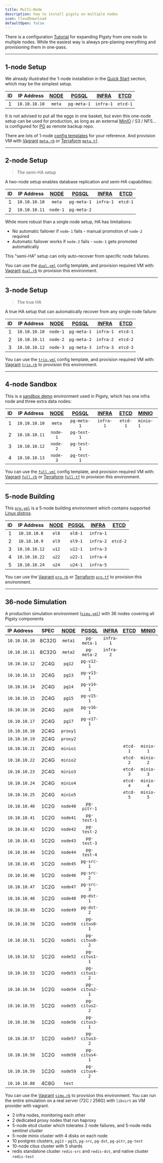 ```yaml
---
title: Multi-Node
description: how to install pigsty on multiple nodes
icon: CloudDownload
defaultOpen: false
---
```



There is a configuration [Tutorial](/config/tutorial) for expanding Pigsty from one node to multiple nodes.
While the easiest way is always pre-planing everything and provisioning them in one-pass.


--------

## 1-node Setup

We already illustrated the 1-node installation in the [Quick Start](/install/start) section, which may be the simplest setup.

| ID |  IP Address   | [NODE](/node) | [PGSQL](/pgsql) | [INFRA](/infra) | [**ETCD**](/etcd) |
|:--:|:-------------:|:-------------:|:---------------:|:---------------:|:-----------------:|
| 1  | `10.10.10.10` |    `meta`     |   `pg-meta-1`   |    `infra-1`    |     `etcd-1`      |

It is not advised to put all the eggs in one basket, but even this one-node setup can be used for production,
as long as an external [MinIO](/minio) / S3 / NFS... is configured for [PG](/pgsql/backup) as remote backup repo.

There are lots of 1-node [config templates](/config/template) for your reference.
And provision VM with [Vagrant](/zh/prepare/vagrant) [`meta.rb`](https://github.com/pgsty/pigsty/blob/main/vagrant/spec/meta.rb)
or [Terraform](/zh/prepare/terraform) [`meta.tf`](https://github.com/pgsty/pigsty/blob/main/terraform/spec/aliyun-meta.tf).


---------

## 2-node Setup

> The semi-HA setup

A two-node setup enables database replication and semi-HA capabilities:

| ID |  IP Address   | [NODE](/node) | [PGSQL](/pgsql) | [INFRA](/infra) | [**ETCD**](/etcd) |
|:--:|:-------------:|:-------------:|:---------------:|:---------------:|:-----------------:|
| 1  | `10.10.10.10` |    `meta`     |   `pg-meta-1`   |    `infra-1`    |     `etcd-1`      |
| 2  | `10.10.10.11` |   `node-1`    |   `pg-meta-2`   |                 |                   |

While more robust than a single node setup, HA has limitations:

- No automatic failover if `node-1` fails - manual promotion of `node-2` required
- Automatic failover works if `node-2` fails - `node-1` gets promoted automatically

This "semi-HA" setup can only auto-recover from specific node failures.


You can use the [`dual.yml`](https://github.com/pgsty/pigsty/blob/main/conf/ha/dual.yml) config template, and provision required VM with:
[Vagrant](/prepare/vagrant) [`dual.rb`](https://github.com/pgsty/pigsty/blob/main/vagrant/spec/dual.rb) to provision this environment.




---------

## 3-node Setup

> The true HA

A true HA setup that can automatically recover from any single node failure:

| ID |  IP Address   | [NODE](/node) | [PGSQL](/pgsql) | [INFRA](/infra) | [**ETCD**](/etcd) |
|:--:|:-------------:|:-------------:|:---------------:|:---------------:|:-----------------:|
| 1  | `10.10.10.10` |   `node-1`    |   `pg-meta-1`   |    `infra-1`    |     `etcd-1`      |
| 2  | `10.10.10.11` |   `node-2`    |   `pg-meta-2`   |    `infra-2`    |     `etcd-2`      |
| 3  | `10.10.10.12` |   `node-3`    |   `pg-meta-3`   |    `infra-3`    |     `etcd-3`      |


You can use the [`trio.yml`](https://github.com/pgsty/pigsty/blob/main/conf/trio.yml) config template, and provision required VM with:
[Vagrant](/prepare/vagrant) [`trio.rb`](https://github.com/pgsty/pigsty/blob/main/vagrant/spec/trio.rb) to provision this environment.



---------

## 4-node Sandbox

This is a [sandbox demo](/prepare/sandbox) environment used in Pigsty, which has one infra node and three extra data nodes:

| ID |  IP Address   | [NODE](/node) | [PGSQL](/pgsql) | [INFRA](/infra) | [**ETCD**](/etcd) | [**MINIO**](/minio) |
|:--:|:-------------:|:-------------:|:---------------:|:---------------:|:-----------------:|:--------------------|
| 1  | `10.10.10.10` |    `meta`     |   `pg-meta-1`   |    `infra-1`    |     `etcd-1`      | `minio-1`           |
| 2  | `10.10.10.11` |   `node-1`    |   `pg-test-1`   |                 |                   |                     |
| 3  | `10.10.10.12` |   `node-2`    |   `pg-test-1`   |                 |                   |                     |
| 4  | `10.10.10.13` |   `node-3`    |   `pg-test-1`   |                 |                   |                     |

You can use the [`full.yml`](https://github.com/pgsty/pigsty/blob/main/conf/full.yml) config template, and provision required VM with:
[Vagrant](/prepare/vagrant) [`full.rb`](https://github.com/pgsty/pigsty/blob/main/vagrant/spec/full.rb) or [Terraform](/prepare/terraform) [`full.tf`](https://github.com/pgsty/pigsty/blob/main/terraform/spec/aliyun-full.tf) to provision this environment.


---------

## 5-node Building

This [`pro.yml`](https://github.com/pgsty/pigsty/blob/main/conf/build/pro.yml) is a 5-node building environment which contains supported [Linux distros](/prepare/linux).

| ID |  IP Address   | [NODE](/node) | [PGSQL](/pgsql) | [INFRA](/infra) | [**ETCD**](/etcd) |
|:--:|:-------------:|:-------------:|:---------------:|:---------------:|:-----------------:|
| 1  | `10.10.10.8`  |     `el8`     |     `el8-1`     |    `infra-1`    |                   |
| 2  | `10.10.10.9`  |     `el9`     |     `el9-1`     |    `infra-2`    |     `etcd-2`      |
| 3  | `10.10.10.12` |     `u12`     |     `u12-1`     |    `infra-3`    |                   |
| 4  | `10.10.10.22` |     `u22`     |     `u22-1`     |    `infra-4`    |                   |
| 5  | `10.10.10.24` |     `u24`     |     `u24-1`     |    `infra-5`    |                   |

You can use the [Vagrant](/prepare/vagrant) [`pro.rb`](https://github.com/pgsty/pigsty/blob/main/vagrant/spec/pro.rb) or [Terraform](/prepare/terraform) [`pro.tf`](https://github.com/pgsty/pigsty/blob/main/terraform/spec/aliyun-pro.tf) to provision this environment.


---------

## 36-node Simulation

A production simulation environment ([`simu.yml`](https://github.com/pgsty/pigsty/blob/main/conf/simu.yml)) with 36 nodes covering all Pigsty components

| IP Address    | SPEC  | [NODE](/node) | [PGSQL](/pgsql) | [INFRA](/infra) | [**ETCD**](/etcd) | [**MINIO**](/minio) | [**REDIS**](/redis) |
|:--------------|:-----:|:-------------:|:---------------:|:---------------:|:-----------------:|:-------------------:|:-------------------:|
| `10.10.10.10` | 8C32G |    `meta1`    |   `pg-meta-1`   |    `infra-1`    |                   |                     |                     |
| `10.10.10.11` | 8C32G |    `meta2`    |   `pg-meta-2`   |    `infra-2`    |                   |                     |                     |
| `10.10.10.12` | 2C4G  |    `pg12`     |   `pg-v12-1`    |                 |                   |                     |                     |
| `10.10.10.13` | 2C4G  |    `pg13`     |   `pg-v13-1`    |                 |                   |                     |                     |
| `10.10.10.14` | 2C4G  |    `pg14`     |   `pg-v14-1`    |                 |                   |                     |                     |
| `10.10.10.15` | 2C4G  |    `pg15`     |   `pg-v15-1`    |                 |                   |                     |                     |
| `10.10.10.16` | 2C4G  |    `pg16`     |   `pg-v16-1`    |                 |                   |                     |                     |
| `10.10.10.17` | 2C4G  |    `pg17`     |   `pg-v17-1`    |                 |                   |                     |                     |
| `10.10.10.18` | 2C4G  |   `proxy1`    |                 |                 |                   |                     |                     |
| `10.10.10.19` | 2C4G  |   `proxy2`    |                 |                 |                   |                     |                     |
| `10.10.10.21` | 2C4G  |   `minio1`    |                 |                 |     `etcd-1`      |      `minio-1`      |   `redis-meta-1`    |
| `10.10.10.22` | 2C4G  |   `minio2`    |                 |                 |     `etcd-2`      |      `minio-2`      |   `redis-meta-2`    |
| `10.10.10.23` | 2C4G  |   `minio3`    |                 |                 |     `etcd-3`      |      `minio-3`      |   `redis-meta-3`    |
| `10.10.10.24` | 2C4G  |   `minio4`    |                 |                 |     `etcd-4`      |      `minio-4`      |   `redis-meta-4`    |
| `10.10.10.25` | 2C4G  |   `minio5`    |                 |                 |     `etcd-5`      |      `minio-5`      |   `redis-meta-5`    |
| `10.10.10.40` | 1C2G  |   `node40`    |   `pg-pitr-1`   |                 |                   |                     |                     |
| `10.10.10.41` | 1C2G  |   `node41`    |   `pg-test-1`   |                 |                   |                     |   `redis-test-1`    |
| `10.10.10.42` | 1C2G  |   `node42`    |   `pg-test-2`   |                 |                   |                     |   `redis-test-2`    |
| `10.10.10.43` | 1C2G  |   `node43`    |   `pg-test-3`   |                 |                   |                     |   `redis-test-3`    |
| `10.10.10.44` | 1C2G  |   `node44`    |   `pg-test-4`   |                 |                   |                     |   `redis-test-4`    |
| `10.10.10.45` | 1C2G  |   `node45`    |   `pg-src-1`    |                 |                   |                     |    `redis-src-1`    |
| `10.10.10.46` | 1C2G  |   `node46`    |   `pg-src-2`    |                 |                   |                     |    `redis-src-2`    |
| `10.10.10.47` | 1C2G  |   `node47`    |   `pg-src-3`    |                 |                   |                     |    `redis-src-3`    |
| `10.10.10.48` | 1C2G  |   `node48`    |   `pg-dst-1`    |                 |                   |                     |    `redis-dst-1`    |
| `10.10.10.49` | 1C2G  |   `node49`    |   `pg-dst-2`    |                 |                   |                     |    `redis-dst-2`    |
| `10.10.10.50` | 1C2G  |   `node50`    |  `pg-citus0-1`  |                 |                   |                     |                     |
| `10.10.10.51` | 1C2G  |   `node51`    |  `pg-citus0-2`  |                 |                   |                     |                     |
| `10.10.10.52` | 1C2G  |   `node52`    |  `pg-citus1-1`  |                 |                   |                     |                     |
| `10.10.10.53` | 1C2G  |   `node53`    |  `pg-citus1-2`  |                 |                   |                     |                     |
| `10.10.10.54` | 1C2G  |   `node54`    |  `pg-citus2-1`  |                 |                   |                     |                     |
| `10.10.10.55` | 1C2G  |   `node55`    |  `pg-citus2-2`  |                 |                   |                     |                     |
| `10.10.10.56` | 1C2G  |   `node56`    |  `pg-citus3-1`  |                 |                   |                     |                     |
| `10.10.10.57` | 1C2G  |   `node57`    |  `pg-citus3-2`  |                 |                   |                     |                     |
| `10.10.10.58` | 1C2G  |   `node58`    |  `pg-citus4-1`  |                 |                   |                     |                     |
| `10.10.10.59` | 1C2G  |   `node59`    |  `pg-citus4-2`  |                 |                   |                     |                     |
| `10.10.10.88` | 4C8G  |    `test`     |                 |                 |                   |                     |                     |

You can use the [Vagrant](/prepare/vagrant) [`simu.rb`](https://github.com/pgsty/pigsty/blob/main/vagrant/spec/simu.rb) to provision this environment.
You can run the entire simulation on a real server (72C / 256G) with `libvirt` as VM provider with vagrant.

- 2 infra nodes, monitoring each other
- 2 dedicated proxy nodes that run haproxy
- 5-node etcd cluster which tolerates 2 node failures, and 5-node redis sentinel cluster
- 5-node minio cluster with 4 disks on each node
- 10 postgres clusters, `pg13` - `pg15`, `pg-src`, `pg-dst`, `pg-pitr`, `pg-test`
- 10-node citus cluster with 5 shards
- redis standalone cluster `redis-src` and `redis-dst`, and native cluster `redis-test`

